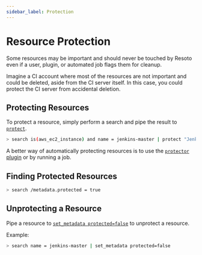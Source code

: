 ```yaml
---
sidebar_label: Protection
---
```


# Resource Protection

Some resources may be important and should never be touched by Resoto even if a user, plugin, or automated job flags them for cleanup.

Imagine a CI account where most of the resources are not important and could be deleted, aside from the CI server itself. In this case, you could protect the CI server from accidental deletion.

## Protecting Resources

To protect a resource, simply perform a search and pipe the result to [`protect`](../../reference/cli/action-commands/protect.mdx).

```bash
> search is(aws_ec2_instance) and name = jenkins-master | protect "Jenkins Master"
```

A better way of automatically protecting resources is to use the [`protector` plugin](../../reference/components/plugins/protector.mdx) or by running a job.

## Finding Protected Resources

```bash
> search /metadata.protected = true
```

## Unprotecting a Resource

Pipe a resource to [`set_metadata protected=false`](../../reference/cli/action-commands/set_metadata.mdx) to unprotect a resource.

Example:

```bash
> search name = jenkins-master | set_metadata protected=false
```
